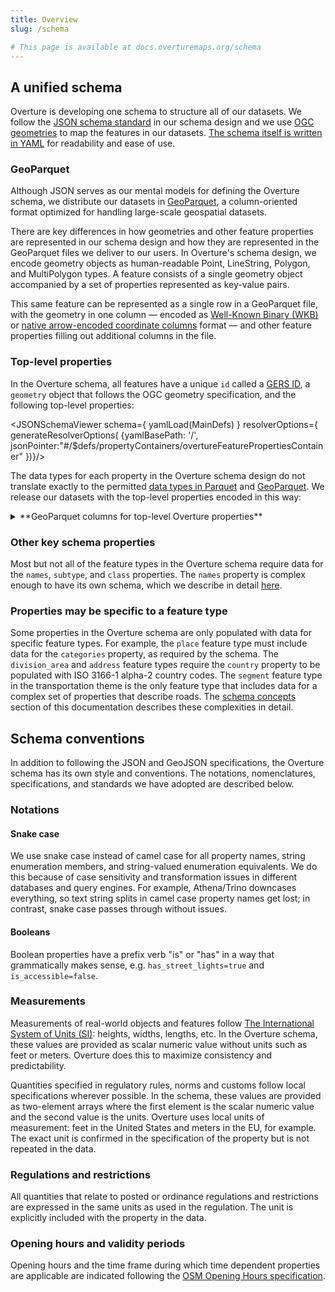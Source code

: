 ```yaml
---
title: Overview
slug: /schema

# This page is available at docs.overturemaps.org/schema
---
```


## A unified schema
Overture is developing one schema to structure all of our datasets. We follow the [JSON schema standard](https://json-schema.org/) in our schema design and we use [OGC geometries](https://www.ogc.org/publications/standard/sfa/) to map the features in our datasets. [The schema itself is written in YAML](https://github.com/OvertureMaps/schema/blob/dev/schema/schema.yaml) for readability and ease of use.

### GeoParquet 
Although JSON serves as our mental models for defining the Overture schema, we distribute our datasets in [GeoParquet](https://geoparquet.org/), a column-oriented format optimized for handling large-scale geospatial datasets. 

There are key differences in how geometries and other feature properties are represented in our schema design and how they are represented in the GeoParquet files we deliver to our users. In Overture's schema design, we encode geometry objects as human-readable Point, LineString, Polygon, and MultiPolygon types. A feature consists of a single geometry object accompanied by a set of properties represented as key-value pairs. 

This same feature can be represented as a single row in a GeoParquet file, with the geometry in one column &mdash; encoded as [Well-Known Binary (WKB)](https://libgeos.org/specifications/wkb/) or [native arrow-encoded coordinate columns](https://geoarrow.org/format.html) format &mdash; and other feature properties filling out additional columns in the file. 


### Top-level properties
In the Overture schema, all features have a unique `id` called a [GERS ID](https://docs.overturemaps.org/gers/), a `geometry` object that follows the OGC geometry specification, and the following top-level properties:

<JSONSchemaViewer
  schema={ yamlLoad(MainDefs) }
  resolverOptions={ generateResolverOptions( {yamlBasePath: '/', jsonPointer:"#/$defs/propertyContainers/overtureFeaturePropertiesContainer" })}/>

<!-- Below is an example of how you can reference just 1 property within the properties container 
<JSONSchemaViewer
  schema={ yamlLoad(MainDefs) }
  resolverOptions={ generateResolverOptions( {yamlBasePath: '/', jsonPointer:"#/$defs/propertyContainers/overtureFeaturePropertiesContainer/properties/geometry" })}/> 
  -->

 The data types for each property in the Overture schema design do not translate exactly to the permitted [data types in Parquet](https://parquet.apache.org/docs/file-format/types/) and [GeoParquet](https://geoparquet.org/releases/v1.1.0/). We release our datasets with the top-level properties encoded in this way:

<details>
<summary>**GeoParquet columns for top-level Overture properties**</summary>
| column_name | column_type | description |
| --- | --- | --- |
| **id** | *string* | an Overture feature's unique id, part of the Global Entity Reference System (GERS) |
| **geometry** | *binary* | well-known binary (WKB) representation of the feature geometry |
| **bbox** | *struct\<xmin: float, xmax: float, ymin: float, ymax: float\>* | area defined by two longitudes and two latitudes: latitude is a decimal number between -90.0 and 90.0; longitude is a decimal number between -180.0 and 180.0. |
| **theme** | *string* | one of six Overture data themes |
| **type** | *string* | one of 14 Overture feature types | 
| **version** | *int32* | version number of the feature, incremented in each Overture release where the geometry or attributes of this feature changed |
| **sources** | *list\<element: struct\<property: string, dataset: string, record_id: string, update_time: string, confidence: double\>\>* | array of source information for the properties of a given feature |
</details>

### Other key schema properties
Most but not all of the feature types in the Overture schema require data for the `names`, `subtype`, and `class` properties. The `names` property is complex enough to have its own schema, which we describe in detail [here](/schema/concepts/names). 

### Properties may be specific to a feature type
Some properties in the Overture schema are only populated with data for specific feature types. For example, the `place` feature type must include data for the `categories` property, as required by the schema. The `division_area` and `address` feature types require the `country` property to be populated with ISO 3166-1 alpha-2 country codes. The `segment` feature type in the transportation theme is the only feature type that includes data for a complex set of properties that describe roads. The [schema concepts](concepts) section of this documentation describes these complexities in detail.


## Schema conventions
In addition to following the JSON and GeoJSON specifications, the Overture schema has its own style and conventions. The notations, nomenclatures, specifications, and standards we have adopted are described below. 

### Notations

#### Snake case
We use snake case instead of camel case for all property names, string enumeration members, and string-valued enumeration equivalents. We do this because of case sensitivity and transformation issues in different databases and query engines. For example, Athena/Trino downcases everything, so text string splits in camel case property names get lost; in contrast, snake case passes through without issues. 

#### Booleans
Boolean properties have a prefix verb "is" or "has" in a way that grammatically makes sense, e.g. `has_street_lights=true` and `is_accessible=false`.

### Measurements

<!-- add to the docs: if we're using both feet and meters in measurements, what's the best way to determine the unit of measure? the schema, presumably, but also the bounding box of the data?
-->

Measurements of real-world objects and features follow [The International System of Units (SI)](https://www.bipm.org/en/publications/si-brochure): heights, widths, lengths, etc. In the Overture schema, these values are provided as scalar numeric value without units such as feet or meters. Overture does this to maximize consistency and predictability.

Quantities specified in regulatory rules, norms and customs follow local specifications wherever possible. In the schema, these values are provided as two-element arrays where the first element is the scalar numeric value and the second value is the units. Overture uses local units of measurement: feet in the United States and meters in the EU, for example. The exact unit is confirmed in the specification of the property but is not repeated in the data.

### Regulations and restrictions

All quantities that relate to posted or ordinance regulations and restrictions are expressed in the same units as used in the regulation. The unit is explicitly included with the property in the data.

### Opening hours and validity periods

Opening hours and the time frame during which time dependent properties are applicable are indicated following the [OSM Opening Hours specification](https://wiki.openstreetmap.org/wiki/Key:opening_hours/specification).

<!-- This is not yet true 
### Extensions

Overture allows for add hoc extensions beyond what is described in the schema. All extensions are prefixed with `ext_`. Extensions can be provided at the theme level, the type level, or the property level.
-->

